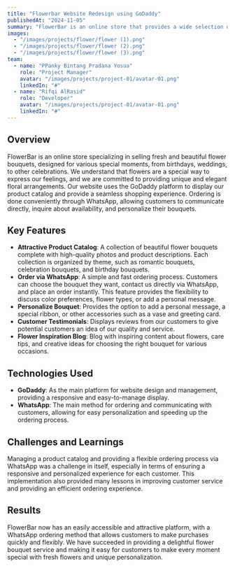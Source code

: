 ```yaml
---
title: "Flowerbar Website Redesign using GoDaddy"
publishedAt: "2024-11-05"
summary: "FlowerBar is an online store that provides a wide selection of fresh flower bouquets for various special occasions. With a variety of designs and easy ordering services via WhatsApp, we are here to make your moments more memorable."
images:
  - "/images/projects/flower/flower (1).png"
  - "/images/projects/flower/flower (2).png"
  - "/images/projects/flower/flower (3).png"
team:
  - name: "PPanky Bintang Pradana Yosua"
    role: "Project Manager"
    avatar: "/images/projects/project-01/avatar-01.png"
    linkedIn: "#"
  - name: "Rifqi AlRasid"
    role: "Developer"
    avatar: "/images/projects/project-01/avatar-01.png"
    linkedIn: "#"
---
```


## Overview

FlowerBar is an online store specializing in selling fresh and beautiful flower bouquets, designed for various special moments, from birthdays, weddings, to other celebrations. We understand that flowers are a special way to express our feelings, and we are committed to providing unique and elegant floral arrangements. Our website uses the GoDaddy platform to display our product catalog and provide a seamless shopping experience. Ordering is done conveniently through WhatsApp, allowing customers to communicate directly, inquire about availability, and personalize their bouquets.

## Key Features

- **Attractive Product Catalog**: A collection of beautiful flower bouquets complete with high-quality photos and product descriptions. Each collection is organized by theme, such as romantic bouquets, celebration bouquets, and birthday bouquets.
- **Order via WhatsApp**: A simple and fast ordering process. Customers can choose the bouquet they want, contact us directly via WhatsApp, and place an order instantly. This feature provides the flexibility to discuss color preferences, flower types, or add a personal message.
- **Personalize Bouquet**: Provides the option to add a personal message, a special ribbon, or other accessories such as a vase and greeting card.
- **Customer Testimonials**: Displays reviews from our customers to give potential customers an idea of our quality and service.
- **Flower Inspiration Blog**: Blog with inspiring content about flowers, care tips, and creative ideas for choosing the right bouquet for various occasions.

## Technologies Used

- **GoDaddy**: As the main platform for website design and management, providing a responsive and easy-to-manage display.
- **WhatsApp**: The main method for ordering and communicating with customers, allowing for easy personalization and speeding up the ordering process.

## Challenges and Learnings

Managing a product catalog and providing a flexible ordering process via WhatsApp was a challenge in itself, especially in terms of ensuring a responsive and personalized experience for each customer. This implementation also provided many lessons in improving customer service and providing an efficient ordering experience.

## Results

FlowerBar now has an easily accessible and attractive platform, with a WhatsApp ordering method that allows customers to make purchases quickly and flexibly. We have succeeded in providing a delightful flower bouquet service and making it easy for customers to make every moment special with fresh flowers and unique personalization.